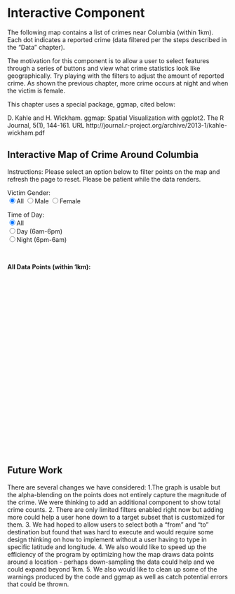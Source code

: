 # Interactive Component

The following map contains a list of crimes near Columbia (within 1km). Each dot indicates a reported crime (data filtered per the steps described in the "Data" chapter).

The motivation for this component is to allow a user to select features through a series of buttons and view what crime statistics look like geographically. Try playing with the filters to adjust the amount of reported crime. As shown the previous chapter, more crime occurs at night and when the victim is female.   

This chapter uses a special package, ggmap, cited below:

D. Kahle and H. Wickham. ggmap: Spatial Visualization with ggplot2. The R Journal, 5(1), 144-161. URL http://journal.r-project.org/archive/2013-1/kahle-wickham.pdf

## Interactive Map of Crime Around Columbia
  <title>My Google Map</title>
  <style>
    #map{
      height:400px;
      width:100%;
    }
  </style>
  
  <p>Instructions: Please select an option below to filter points on the map and refresh the page to reset. Please be patient while the data renders.</p>
  
  Victim Gender: <br>
  <input type="radio" name="gender" value="All" checked="true">All
  <input type="radio" name="gender" value="M">Male
  <input type="radio" name="gender" value="F">Female
    
  Time of Day: <br>
  <input type="radio" name="timeday" value="All" checked="true">All <br>
  <input type="radio" name="timeday" value="Day">Day (6am-6pm) <br>
  <input type="radio" name="timeday" value="Night">Night (6pm-6am)  
  
  <br>
  <b><p id=filter_string>All Data Points (within 1km):</p></b>
  
  <div id="map"></div>
  <script src="https://d3js.org/d3.v5.min.js"></script>
  <script src="https://requirejs.org/docs/release/2.3.5/minified/require.js"></script>
  
  
  <script type="text/javascript">
    
    var gender = "All";
    var timeday = "All";
    var rep_string = "https://raw.githubusercontent.com/ds4114/NYC_Crime_Group32/main/data/columbia_short.csv";
    var filter_string = "All Data Points (within 1km):"
    
    d3.selectAll("input")
      .on("click", function(event) { 
        console.log("clicked radio")
        //var gender = event.currentTarget.value;
        var gender  = d3.select('input[name="gender"]:checked').node().value;
        var timeday = d3.select('input[name="timeday"]:checked').node().value;
        console.log(gender);
        
        if (gender == "All" & timeday=="All") {
              rep_string = "https://raw.githubusercontent.com/ds4114/NYC_Crime_Group32/main/data/columbia_short.csv";
              d3.selectAll("p#filter_string").text("All Data Points (within 1km):")
              initMap()
          } 
          if (gender == "M" & timeday=="All") {
              rep_string = "https://raw.githubusercontent.com/ds4114/NYC_Crime_Group32/main/data/columbia_short_M.csv";
              d3.selectAll("p#filter_string").text("Within 1km, Male Victim:")
              initMap()
          } 
          if (gender == "F" & timeday=="All") {
              rep_string = "https://raw.githubusercontent.com/ds4114/NYC_Crime_Group32/main/data/columbia_short_F.csv";
              d3.selectAll("p#filter_string").text("Within 1km, Female Victim:")
              initMap()
          }
          if (gender == "All" & timeday=="Day") {
              rep_string = "https://raw.githubusercontent.com/ds4114/NYC_Crime_Group32/main/data/columbia_short_Day.csv";
              d3.selectAll("p#filter_string").text("Within 1km, Day Time:")
              initMap()
          }
          if (gender == "All" & timeday=="Night") {
              rep_string = "https://raw.githubusercontent.com/ds4114/NYC_Crime_Group32/main/data/columbia_short_Night.csv";
              d3.selectAll("p#filter_string").text("Within 1km, Night Time:")
              initMap()
          }
          if (gender == "M" & timeday=="Day") {
              rep_string = "https://raw.githubusercontent.com/ds4114/NYC_Crime_Group32/main/data/columbia_short_MDay.csv";
              d3.selectAll("p#filter_string").text("Within 1km, Male Victim, Day Time:")
              initMap()
          }
          if (gender == "F" & timeday=="Day") {
              rep_string = "https://raw.githubusercontent.com/ds4114/NYC_Crime_Group32/main/data/columbia_short_FDay.csv";
              d3.selectAll("p#filter_string").text("Within 1km, Female Victim, Day Time:")
              initMap()
          }
          if (gender == "M" & timeday=="Night") {
              rep_string = "https://raw.githubusercontent.com/ds4114/NYC_Crime_Group32/main/data/columbia_short_MNight.csv";
              d3.selectAll("p#filter_string").text("Within 1km, Male Victim, Night Time:")
              initMap()
          }
         if (gender == "F" & timeday=="Night") {
              rep_string = "https://raw.githubusercontent.com/ds4114/NYC_Crime_Group32/main/data/columbia_short_FNight.csv";
              d3.selectAll("p#filter_string").text("Within 1km, Female Victim, Night Time:")
              initMap()
          }

      })
      
    console.log("test16")
    console.log(rep_string)
    
    
    async function getData(){
    //const rep= await fetch("./NYC_Crime_Group32/data/columbia_short.csv")
    //const rep= await fetch("./data/columbia_short.csv")
    //const rep = await fetch("https://raw.githubusercontent.com/ds4114/NYC_Crime_Group32/main/data/columbia_short.csv")
    const rep = await fetch(rep_string)
    const data= await rep.text();
    console.log(rep_string)
    let fin=[]
    const table=data.split('\n').slice(1)
    table.forEach(row=>{
        const colums=row.split(',');
        tab=[parseFloat(colums[0]), parseFloat(colums[1])]
        //console.log(tab)
        //locations.push(tab)
        fin.push(tab)  
        });
        //console.log(fin)
        return fin
    }
    
    function initMap() {
    
    points =
    getData().then(values => {
    // Print the values of the resolved promise
    values.forEach(value => {
    
    marker = new google.maps.Marker({
        position: new google.maps.LatLng(value[0], value[1]),
        map: map,
        icon: {
          path: google.maps.SymbolPath.CIRCLE,
          fillColor: 'red',
          fillOpacity: 0.2,
          strokeColor: '#00A',
          strokeOpacity: 0.2,
          strokeWeight: 1,
          scale: 3.25
        }
      });
    
    
      } );
     });
  
    var map = new google.maps.Map(document.getElementById('map'), {
      zoom: 14.5,
      center: new google.maps.LatLng(40.807384,-73.963036)
    });
    
    }

  </script>
  
  <script async defer
    src="https://maps.googleapis.com/maps/api/js?key=AIzaSyC0GcOj8ahJPXgMXEZZ495GP9aHkijZG8U&callback=initMap">
  </script>
  
## Future Work
There are several changes we have considered:
1.The graph is usable but the alpha-blending on the points does not entirely capture the magnitude of the crime. We were thinking to add an additional component to show total crime counts.
2. There are only limited filters enabled right now but adding more could help a user hone down to a target subset that is customized for them. 
3. We had hoped to allow users to select both a "from" and "to" destination but found that was hard to execute and would require some design thinking on how to implement without a user having to type in specific latitude and longitude. 
4. We also would like to speed up the efficiency of the program by optimizing how the map draws data points around a location - perhaps down-sampling the data could help and we could expand beyond 1km. 
5. We also would like to clean up some of the warnings produced by the code and ggmap as well as catch potential errors that could be thrown. 

